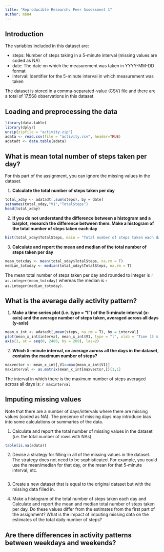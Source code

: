 ```yaml
---
title: "Reproducible Research: Peer Assessment 1"
author: mb84
---
```

## Introduction 

The variables included in this dataset are:

- steps:      Number of steps taking in a 5-minute interval (missing values are coded as NA)
- date:       The date on which the measurement was taken in YYYY-MM-DD format
- interval:   Identifier for the 5-minute interval in which measurement was taken

The dataset is stored in a comma-separated-value (CSV) file and there are a total of 17,568 observations in this dataset.

## Loading and preprocessing the data


```r

library(data.table)
library(dplyr)
unzip(zipfile = "activity.zip")
adata <- read.csv(file = "activity.csv", header=TRUE)
adatadt <- data.table(adata)

```

## What is mean total number of steps taken per day?

For this part of the assignment, you can ignore the missing values in the dataset.  

1. **Calculate the total number of steps taken per day**

```r

total_xday <- adatadt[,sum(steps), by = date]
setnames(total_xday,"V1","TotalSteps")
head(total_xday)

```


2. **If you do not understand the difference between a histogram and a barplot, research the difference between them. Make a histogram of the total number of steps taken each day**  

```r

hist(total_xday$TotalSteps, main = "Total number of steps taken each day", xlab = "Total steps")

```

3. **Calculate and report the mean and median of the total number of steps taken per day**

```r

mean_totxday <- mean(total_xday$TotalSteps, na.rm = T)
median_totxday <- median(total_xday$TotalSteps, na.rm = T)

```

The mean total number of steps taken per day and rounded to integer is `r as.integer(mean_totxday)` whereas the median is `r as.integer(median_totxday)`.

## What is the average daily activity pattern?

1. **Make a time series plot (i.e. type = "l") of the 5-minute interval (x-axis) and the average number of steps taken, averaged across all days (y-axis)**

```r

mean_x_int <- adatadt[,mean(steps, na.rm = T), by = interval]
plot(mean_x_int$interval, mean_x_int$V1, type = "l", xlab = "Time (5 min Interval)", ylab = "Average number of steps taken, averaged across all days", xaxt = "n", main = "Average number of steps (in 5 min interval) across all days")
axis(1, at = seq(0, 2400, by = 200), las=2)

```

2. **Which 5-minute interval, on average across all the days in the dataset, contains the maximum number of steps?**
```r

maxvector <- mean_x_int[,V1==max(mean_x_int$V1)]
maxinterval <- as.matrix(mean_x_int[maxvector,])[1,1]

```

The interval in which there is the maximum number of steps averaged across all days is: `r maxinterval`

## Imputing missing values

Note that there are a number of days/intervals where there are missing values (coded as NA). The presence of missing days may introduce bias into some calculations or summaries of the data.  

1. Calculate and report the total number of missing values in the dataset (i.e. the total number of rows with NAs)  

```r

table(is.na(adata))

```


2. Devise a strategy for filling in all of the missing values in the dataset. The strategy does not need to be sophisticated. For example, you could use the mean/median for that day, or the mean for that 5-minute interval, etc.
```r


```

3. Create a new dataset that is equal to the original dataset but with the missing data filled in.

4. Make a histogram of the total number of steps taken each day and Calculate and report the mean and median total number of steps taken per day. Do these values differ from the estimates from the first part of the assignment? What is the impact of imputing missing data on the estimates of the total daily number of steps?

## Are there differences in activity patterns between weekdays and weekends?
